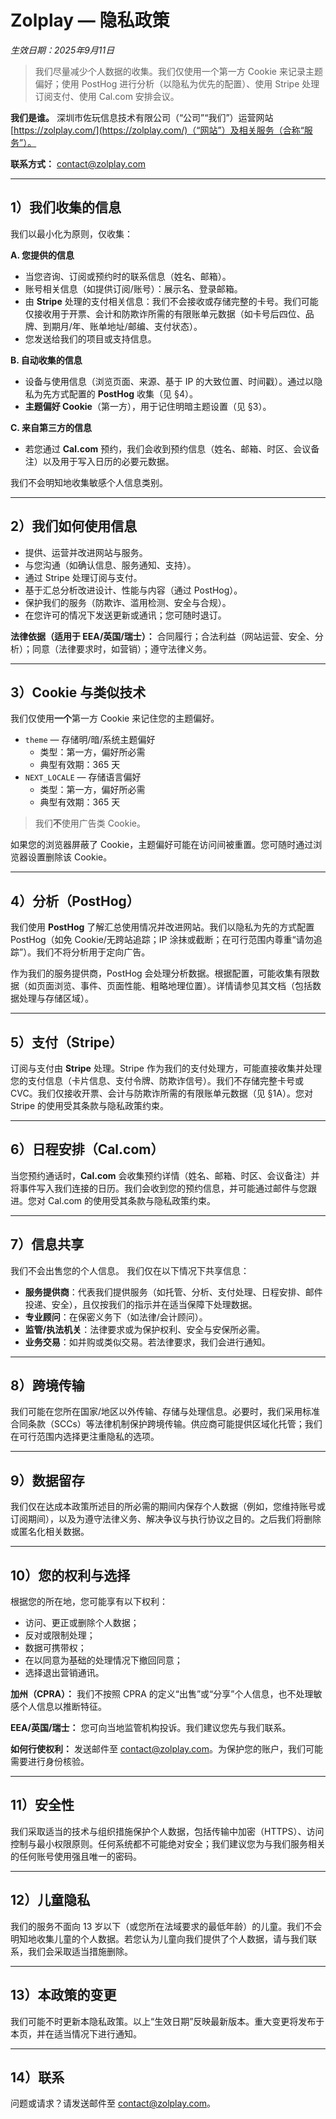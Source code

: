 # Zolplay — 隐私政策

*生效日期：2025年9月11日*

> 我们尽量减少个人数据的收集。我们仅使用一个第一方 Cookie 来记录主题偏好；使用 PostHog 进行分析（以隐私为优先的配置）、使用 Stripe 处理订阅支付、使用 Cal.com 安排会议。

**我们是谁。** 深圳市佐玩信息技术有限公司（“公司”“我们”）运营网站 [https://zolplay.com/](https://zolplay.com/)（“网站”）及相关服务（合称“服务”）。

**联系方式：** [contact@zolplay.com](mailto:contact@zolplay.com)

---

## 1）我们收集的信息

我们以最小化为原则，仅收集：

**A. 您提供的信息**

* 当您咨询、订阅或预约时的联系信息（姓名、邮箱）。
* 账号相关信息（如提供订阅/账号）：展示名、登录邮箱。
* 由 **Stripe** 处理的支付相关信息：我们不会接收或存储完整的卡号。我们可能仅接收用于开票、会计和防欺诈所需的有限账单元数据（如卡号后四位、品牌、到期月/年、账单地址/邮编、支付状态）。
* 您发送给我们的项目或支持信息。

**B. 自动收集的信息**

* 设备与使用信息（浏览页面、来源、基于 IP 的大致位置、时间戳）。通过以隐私为先方式配置的 **PostHog** 收集（见 §4）。
* **主题偏好 Cookie**（第一方），用于记住明暗主题设置（见 §3）。

**C. 来自第三方的信息**

* 若您通过 **Cal.com** 预约，我们会收到预约信息（姓名、邮箱、时区、会议备注）以及用于写入日历的必要元数据。

我们不会明知地收集敏感个人信息类别。

---

## 2）我们如何使用信息

* 提供、运营并改进网站与服务。
* 与您沟通（如确认信息、服务通知、支持）。
* 通过 Stripe 处理订阅与支付。
* 基于汇总分析改进设计、性能与内容（通过 PostHog）。
* 保护我们的服务（防欺诈、滥用检测、安全与合规）。
* 在您许可的情况下发送更新或通讯；您可随时退订。

**法律依据（适用于 EEA/英国/瑞士）：** 合同履行；合法利益（网站运营、安全、分析）；同意（法律要求时，如营销）；遵守法律义务。

---

## 3）Cookie 与类似技术

我们仅使用**一个**第一方 Cookie 来记住您的主题偏好。

- `theme` — 存储明/暗/系统主题偏好
  - 类型：第一方，偏好所必需
  - 典型有效期：365 天
- `NEXT_LOCALE` — 存储语言偏好
  - 类型：第一方，偏好所必需
  - 典型有效期：365 天

> 我们**不**使用广告类 Cookie。

如果您的浏览器屏蔽了 Cookie，主题偏好可能在访问间被重置。您可随时通过浏览器设置删除该 Cookie。

---

## 4）分析（PostHog）

我们使用 **PostHog** 了解汇总使用情况并改进网站。我们以隐私为先的方式配置 PostHog（如免 Cookie/无跨站追踪；IP 涂抹或截断；在可行范围内尊重“请勿追踪”）。我们不将分析用于定向广告。

作为我们的服务提供商，PostHog 会处理分析数据。根据配置，可能收集有限数据（如页面浏览、事件、页面性能、粗略地理位置）。详情请参见其文档（包括数据处理与存储区域）。

---

## 5）支付（Stripe）

订阅与支付由 **Stripe** 处理。Stripe 作为我们的支付处理方，可能直接收集并处理您的支付信息（卡片信息、支付令牌、防欺诈信号）。我们不存储完整卡号或 CVC。我们仅接收开票、会计与防欺诈所需的有限账单元数据（见 §1A）。您对 Stripe 的使用受其条款与隐私政策约束。

---

## 6）日程安排（Cal.com）

当您预约通话时，**Cal.com** 会收集预约详情（姓名、邮箱、时区、会议备注）并将事件写入我们连接的日历。我们会收到您的预约信息，并可能通过邮件与您跟进。您对 Cal.com 的使用受其条款与隐私政策约束。

---

## 7）信息共享

我们不会出售您的个人信息。
我们仅在以下情况下共享信息：

* **服务提供商**：代表我们提供服务（如托管、分析、支付处理、日程安排、邮件投递、安全），且仅按我们的指示并在适当保障下处理数据。
* **专业顾问**：在保密义务下（如法律/会计顾问）。
* **监管/执法机关**：法律要求或为保护权利、安全与安保所必需。
* **业务交易**：如并购或类似交易。若法律要求，我们会进行通知。

---

## 8）跨境传输

我们可能在您所在国家/地区以外传输、存储与处理信息。必要时，我们采用标准合同条款（SCCs）等法律机制保护跨境传输。供应商可能提供区域化托管；我们在可行范围内选择更注重隐私的选项。

---

## 9）数据留存

我们仅在达成本政策所述目的所必需的期间内保存个人数据（例如，您维持账号或订阅期间），以及为遵守法律义务、解决争议与执行协议之目的。之后我们将删除或匿名化相关数据。

---

## 10）您的权利与选择

根据您的所在地，您可能享有以下权利：

* 访问、更正或删除个人数据；
* 反对或限制处理；
* 数据可携带权；
* 在以同意为基础的处理情况下撤回同意；
* 选择退出营销通讯。

**加州（CPRA）：** 我们不按照 CPRA 的定义“出售”或“分享”个人信息，也不处理敏感个人信息以推断特征。

**EEA/英国/瑞士：** 您可向当地监管机构投诉。我们建议您先与我们联系。

**如何行使权利：** 发送邮件至 [contact@zolplay.com](mailto:contact@zolplay.com)。为保护您的账户，我们可能需要进行身份核验。

---

## 11）安全性

我们采取适当的技术与组织措施保护个人数据，包括传输中加密（HTTPS）、访问控制与最小权限原则。任何系统都不可能绝对安全；我们建议您为与我们服务相关的任何账号使用强且唯一的密码。

---

## 12）儿童隐私

我们的服务不面向 13 岁以下（或您所在法域要求的最低年龄）的儿童。我们不会明知地收集儿童的个人数据。若您认为儿童向我们提供了个人数据，请与我们联系，我们会采取适当措施删除。

---

## 13）本政策的变更

我们可能不时更新本隐私政策。以上“生效日期”反映最新版本。重大变更将发布于本页，并在适当情况下进行通知。

---

## 14）联系

问题或请求？请发送邮件至 [contact@zolplay.com](mailto:contact@zolplay.com)。
